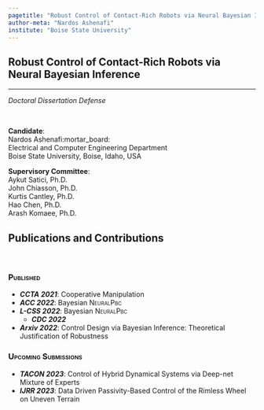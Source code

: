 ```yaml
---
pagetitle: "Robust Control of Contact-Rich Robots via Neural Bayesian Inference"
author-meta: "Nardos Ashenafi"
institute: "Boise State University"
---
```


## Robust Control of Contact-Rich Robots via Neural Bayesian Inference {.center .smaller}
<!-- ###################################################################### -->

<hr/>

*Doctoral Dissertation Defense*

<br/>

::: {layout="[100,60]"}
__Candidate__: <br/>
Nardos Ashenafi:mortar_board: <br/>
Electrical and Computer Engineering Department <br/>
Boise State University, Boise, Idaho, USA 

__Supervisory Committee__: <br/>
Aykut Satici, Ph.D. <br/>
John Chiasson, Ph.D. <br/>
Kurtis Cantley, Ph.D. <br/>
Hao Chen, Ph.D. <br/>
Arash Komaee, Ph.D. 
:::


## Publications and Contributions 

<br>

<!-- :::: {.columns}
::: {.column width="65%"} -->

::: {.fragment .fade-in-then-semi-out fragment-index=0}
### <span style="font-variant:small-caps;">Published</span>
* ***CCTA 2021***: Cooperative Manipulation
* ***ACC 2022***: Bayesian <span style="font-variant:small-caps;">NeuralPbc</span>
* ***L-CSS 2022***: Bayesian <span style="font-variant:small-caps;">NeuralPbc</span>
    + ***CDC 2022***
* ***Arxiv 2022***: Control Design via Bayesian Inference: Theoretical Justification of Robustness
<!-- ::: -->

:::

<!-- ::: {.column width="35%"}  -->
::: {.fragment .fade-in fragment-index=1}
### <span style="font-variant:small-caps;">Upcoming Submissions</span>
* ***TACON 2023***: Control of Hybrid Dynamical Systems via Deep-net Mixture of Experts
* ***IJRR 2023***: Data Driven Passivity-Based Control of the Rimless Wheel on Uneven Terrain
:::
<!-- ::: -->
<!-- ::::  -->